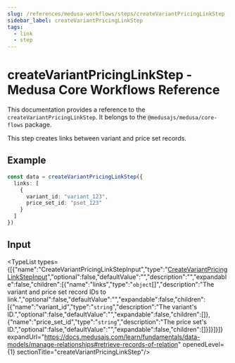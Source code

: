 ```yaml
---
slug: /references/medusa-workflows/steps/createVariantPricingLinkStep
sidebar_label: createVariantPricingLinkStep
tags:
  - link
  - step
---
```



# createVariantPricingLinkStep - Medusa Core Workflows Reference

This documentation provides a reference to the `createVariantPricingLinkStep`. It belongs to the `@medusajs/medusa/core-flows` package.

This step creates links between variant and price set records.

## Example

```ts
const data = createVariantPricingLinkStep({
  links: [
    {
      variant_id: "variant_123",
      price_set_id: "pset_123"
    }
  ]
})
```

## Input

<TypeList types={[{"name":"CreateVariantPricingLinkStepInput","type":"[CreateVariantPricingLinkStepInput](../../../../types/core_flows.CreateVariantPricingLinkStepInput/page.mdx)","optional":false,"defaultValue":"","description":"","expandable":false,"children":[{"name":"links","type":"`object`[]","description":"The variant and price set record IDs to link.","optional":false,"defaultValue":"","expandable":false,"children":[{"name":"variant_id","type":"`string`","description":"The variant's ID.","optional":false,"defaultValue":"","expandable":false,"children":[]},{"name":"price_set_id","type":"`string`","description":"The price set's ID.","optional":false,"defaultValue":"","expandable":false,"children":[]}]}]}]} expandUrl="https://docs.medusajs.com/learn/fundamentals/data-models/manage-relationships#retrieve-records-of-relation" openedLevel={1} sectionTitle="createVariantPricingLinkStep"/>
